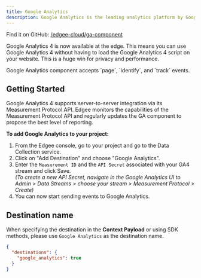 ```yaml
---
title: Google Analytics
description: Google Analytics is the leading analytics platform by Google, **now at the edge**.
---
```


Find it on GitHub: [<Icon icon="github" iconType="solid" /> /edgee-cloud/ga-component](https://github.com/edgee-cloud/ga-component)

Google Analytics 4 is now available at the edge. This means you can use Google Analytics 4 without 
having to load the Google Analytics 4 script on your website. This is a huge win for privacy and performance.

<Note>
  Google Analytics component accepts `page`, `identify`, and `track` events.
</Note>

## Getting Started

<Warning>
  Google Analytics 4 supports server-to-server integration via its Measurement Protocol API. 
  Edgee monitors the capabilities of the Measurement Protocol API and regularly updates the GA component to propose the best level of reporting.
</Warning>

**To add Google Analytics to your project:**

1. From the Edgee console, go to your project and go to the Data Collection service.
2. Click on "Add Destination" and choose "Google Analytics".
3. Enter the `Measurement ID` and the `API Secret` associated with your GA4 stream and click Save. <br />
_(To create a new API Secret, navigate in the Google Analytics UI to Admin > Data Streams > choose your stream > Measurement Protocol > Create)_
4. You can now start sending events to Google Analytics.

## Destination name

When specifying the destination in the **Context Payload** or using SDK methods, please use `Google Analytics` as the destination name.

```json
{
  "destinations": {
    "google_analytics": true
  }
}
```
